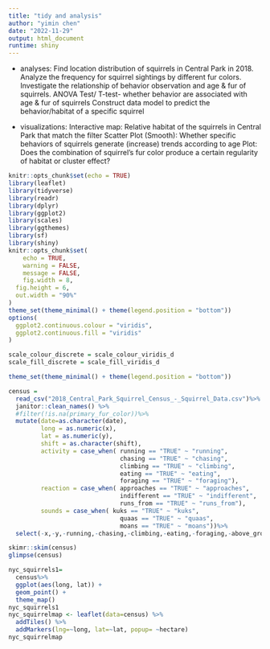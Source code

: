 ```yaml
---
title: "tidy and analysis"
author: "yimin chen"
date: "2022-11-29"
output: html_document
runtime: shiny
---
```


- analyses: 
Find location distribution of squirrels in Central Park in 2018.
Analyze the frequency for squirrel sightings by different fur colors.
Investigate the relationship of behavior observation and age & fur of squirrels.
ANOVA Test/ T-test- whether behavior are associated with age & fur of squirrels
Construct data model to predict the behavior/habitat of a specific squirrel 

- visualizations: 
Interactive map: Relative habitat of the squirrels in Central Park that match the filter
Scatter Plot (Smooth): Whether specific behaviors of squirrels generate (increase) trends according to age
Plot: Does the combination of squirrel's fur color produce a certain regularity of habitat or cluster effect?

```r
knitr::opts_chunk$set(echo = TRUE)
library(leaflet)
library(tidyverse)
library(readr)
library(dplyr)
library(ggplot2)
library(scales)
library(ggthemes)
library(sf)
library(shiny)
knitr::opts_chunk$set(
	echo = TRUE,
	warning = FALSE,
	message = FALSE, 
	fig.width = 8, 
  fig.height = 6,
  out.width = "90%"
)
theme_set(theme_minimal() + theme(legend.position = "bottom"))
options(
  ggplot2.continuous.colour = "viridis",
  ggplot2.continuous.fill = "viridis"
)

scale_colour_discrete = scale_colour_viridis_d
scale_fill_discrete = scale_fill_viridis_d

theme_set(theme_minimal() + theme(legend.position = "bottom"))
```

```r
census =
  read_csv("2018_Central_Park_Squirrel_Census_-_Squirrel_Data.csv")%>% 
  janitor::clean_names() %>%
  #filter(!is.na(primary_fur_color))%>%
  mutate(date=as.character(date),
         long = as.numeric(x),
         lat = as.numeric(y),
         shift = as.character(shift),
         activity = case_when( running == "TRUE" ~ "running",
                               chasing == "TRUE" ~ "chasing",
                               climbing == "TRUE" ~ "climbing",
                               eating == "TRUE" ~ "eating",
                               foraging == "TRUE" ~ "foraging"),
         reaction = case_when( approaches == "TRUE" ~ "approaches",
                               indifferent == "TRUE" ~ "indifferent",
                               runs_from == "TRUE" ~ "runs_from"),
         sounds = case_when( kuks == "TRUE" ~ "kuks",
                               quaas == "TRUE" ~ "quaas",
                               moans == "TRUE" ~ "moans"))%>%
  select(-x,-y,-running,-chasing,-climbing,-eating,-foraging,-above_ground_sighter_measurement,-color_notes,-other_activities,-specific_location ,-tail_flags ,-tail_twitches,-other_interactions,-kuks,-quaas,-moans,-approaches,-indifferent,-runs_from)

skimr::skim(census)
glimpse(census)

nyc_squirrels1=
  census%>%
  ggplot(aes(long, lat)) +
  geom_point() +
  theme_map()
nyc_squirrels1
nyc_squirrelmap <- leaflet(data=census) %>%
  addTiles() %>%  
  addMarkers(lng=~long, lat=~lat, popup= ~hectare)
nyc_squirrelmap





```

